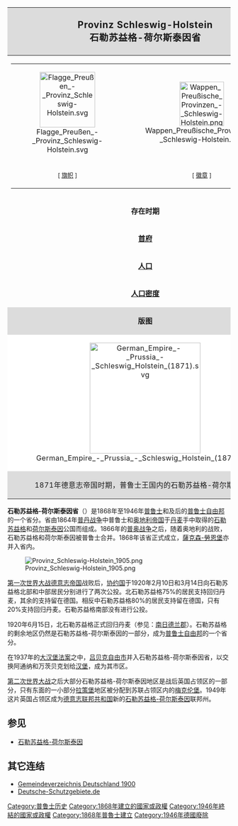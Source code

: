 {| border="1" cellpadding="2" style="float:right; border-collapse:collapse; border-color:grey; margin-left:20px; margin-bottom:15px; width:35%; font-size:95%; border: 1px #aaaaaa solid;"
! align="center" colspan="2" style="letter-spacing:0.8px; background-color:#dcdcdc; font-size:130%;" | '''Provinz Schleswig-Holstein'''<br />'''石勒苏益格-荷尔斯泰因省'''
|-
| bgcolor="#efefef" align="center" colspan="2"| 
{| border="0" cellpadding="2" cellspacing="0" width="100%"
| align="center" bgcolor="#efefef"| [[File:Flagge_Preußen_-_Provinz_Schleswig-Holstein.svg|125px]]
| align="center" bgcolor="#efefef"| [[File:Wappen_Preußische_Provinzen_-_Schleswig-Holstein.png|100px]]
|-
| align="center" bgcolor="#efefef"| <small>[ [[旗帜|旗帜]] ]</small>
| align="center" bgcolor="#efefef"| <small>[ [[徽章|徽章]] ]</small>
|}
|-
| '''存在时期'''
| 1868年-1946年
|-
| '''[[首府|首府]]'''
| [[基尔|基尔]]（1866年-1879年）<br />[[石勒苏益格|石勒苏益格]]（1879年-1917年）<br />[[基尔|基尔]]（1917年-1946年）
|- -->
| '''[[面积|面积]]'''
| 19004km²（1905年）<br />15682km²（1939年）
|-
| '''[[人口|人口]]'''
| 1,504,339人（1905年）<br />1,598,328人（1939年）
|- -->
|-
| '''[[人口密度|人口密度]]'''
| 79.2人 /km² （1905年）<br />101.9人 /km² （1939年）
|-
| align="center" colspan="2" style="letter-spacing:0.5px; background-color:#dcdcdc"|'''版图'''
|-
| align="center" colspan="2" style="letter-spacing:0.5px; background-color:white"|[[File:German_Empire_-_Prussia_-_Schleswig_Holstein_(1871).svg|250px]]
|-
| align="center" colspan="2" style="letter-spacing:0.5px; background-color:#dcdcdc"|1871年德意志帝国时期，普鲁士王国内的石勒苏益格-荷尔斯泰因省
|}

'''石勒苏益格-荷尔斯泰因省'''（{{lang-de|Provinz Schleswig-Holstein}}）是1868年至1946年[[普鲁士|普鲁士]]和及后的[[普鲁士自由邦|普鲁士自由邦]]的一个省分。省由1864年[[普丹战争|普丹战争]]中普鲁士和[[奥地利帝国|奥地利帝国]]于[[丹麦|丹麦]]手中取得的[[石勒苏益格|石勒苏益格]]和[[荷尔斯泰因|荷尔斯泰因]]公国而组成。1866年的[[普奥战争|普奥战争]]之后，随着奥地利的战败，石勒苏益格和荷尔斯泰因被普鲁士合并。1868年该省正式成立，[[薩克森-勞恩堡|薩克森-勞恩堡]]亦并入省内。

[[File:Provinz_Schleswig-Holstein_1905.png|thumb]]

[[第一次世界大战|第一次世界大战]][[德意志帝国|德意志帝国]]战败后，[[协约国|协约国]]于1920年2月10日和3月14日向石勒苏益格北部和中部居民分别进行了两次公投。北石勒苏益格75%的居民支持回归丹麦，其余的支持留在德国。相反中石勒苏益格80%的居民支持留在德国，只有20%支持回归丹麦。石勒苏益格南部没有进行公投。 

1920年6月15日，北石勒苏益格正式回归丹麦（参见：[[南日德兰郡|南日德兰郡]]）。石勒苏益格的剩余地区仍然是石勒苏益格-荷尔斯泰因的一部分，成为[[普鲁士自由邦|普鲁士自由邦]]的一个省分。

在1937年的[[大汉堡法案|大汉堡法案]]之中，[[呂貝克自由市|吕贝克自由市]]并入石勒苏益格-荷尔斯泰因省，以交换阿通纳和万茨贝克划给[[汉堡|汉堡]]，成为其市区。

[[第二次世界大战|第二次世界大战]]之后大部分石勒苏益格-荷尔斯泰因地区是战后英国占领区的一部分，只有东面的一小部分[[拉策堡|拉策堡]]地区被分配到苏联占领区内的[[梅克伦堡|梅克伦堡]]。1949年这片英国占领区成为[[德意志联邦共和国|德意志联邦共和国]]新的[[石勒苏益格-荷尔斯泰因|石勒苏益格-荷尔斯泰因]]联邦州。

== 参见 ==
* [[石勒苏益格-荷尔斯泰因|石勒苏益格-荷尔斯泰因]]

== 其它连结 ==
* [http://www.gemeindeverzeichnis.de/gem1900//gem1900.htm?schleswig/schleswig1900.htm Gemeindeverzeichnis Deutschland 1900] {{Wayback|url=http://www.gemeindeverzeichnis.de/gem1900//gem1900.htm?schleswig%2Fschleswig1900.htm |date=20200712124307 }} {{de icon}}
* [http://www.deutsche-schutzgebiete.de/provinz_schleswig-holstein.htm Deutsche-Schutzgebiete.de] {{WebCite|url=https://www.webcitation.org/6EO1X0ViU?url=http://www.deutsche-schutzgebiete.de/provinz_schleswig-holstein.htm |date=20130212222407 |dateformat=iso }} {{de icon}}

{{Territories and provinces of Prussia}}

[[Category:普鲁士历史|Category:普鲁士历史]]
[[Category:1868年建立的國家或政權|Category:1868年建立的國家或政權]]
[[Category:1946年終結的國家或政權|Category:1946年終結的國家或政權]]
[[Category:1868年普魯士建立|Category:1868年普魯士建立]]
[[Category:1946年德國廢除|Category:1946年德國廢除]]